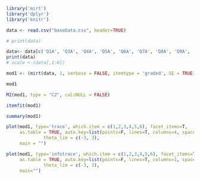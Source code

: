 ```{r}

library('mirt')
library('dplyr')
library('knitr')

```


```{r}
data <- read.csv("baseData.csv", header=TRUE) 

# print(data)

data<- data[c('Q1A', 'Q3A', 'Q4A', 'Q5A', 'Q6A', 'Q7A', 'Q8A', 'Q9A', 'Q14A', 'Q21A')]
print(data)
# scale <-(data[,1:6])

mod1 <- (mirt(data, 1, verbose = FALSE, itemtype = 'graded', SE = TRUE))

mod1

M2(mod1, type = "C2", calcNULL = FALSE)


```



```{r}
itemfit(mod1)

```




```{r}
summary(mod1)
```

```{r}
plot(mod1, type='trace', which.item = c(1,2,3,4,5,6), facet_items=T, 
     as.table = TRUE, auto.key=list(points=F, lines=T, columns=4, space = 'top', cex = .8), 
              theta_lim = c(-3, 3), 
     main = "")

```

```{r}
plot(mod1, type='infotrace', which.item = c(1,2,3,4,5,6), facet_items=T, 
     as.table = TRUE, auto.key=list(points=F, lines=T, columns=1, space = 'right', cex = .8), 
              theta_lim = c(-3, 3), 
     main="")


```
